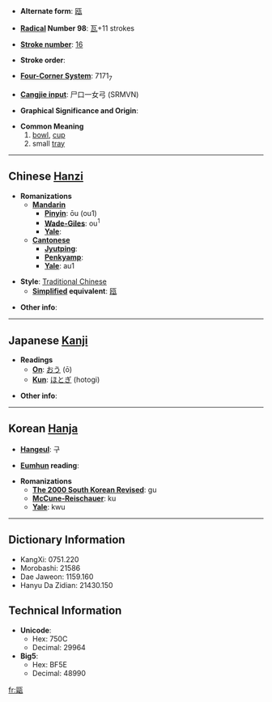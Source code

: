 * '''Alternate form''': [[瓯]]

* '''[[Wiktionary:Chinese radical index| Radical]] Number 98''': [[Wiktionary:Chinese radical index 瓦|瓦]]+11 strokes

* '''[[Wiktionary:Chinese total strokes index|Stroke number]]''': [[Wiktionary:Chinese total strokes index 16|16]]

* '''Stroke order''': 

* '''[[Wiktionary:Chinese four corner index|Four-Corner System]]''': 7171<sub>7</sub>

* '''[[Wiktionary:Chinese Cangjie index|Cangjie input]]''': 尸口一女弓 (SRMVN)

* '''Graphical Significance and Origin''': 

* '''Common Meaning'''
*#[[bowl]], [[cup]]
*# small [[tray]]

----

== Chinese [[Hanzi]] ==

* '''Romanizations'''
** '''[[Mandarin]]'''
*** '''[[Pinyin]]''': ōu (ou1)
*** '''[[Wade-Giles]]''': ou<sup>1</sup>
*** '''[[Yale]]''': 
** '''[[Cantonese]]'''
*** '''[[Jyutping]]''':
*** '''[[Penkyamp]]''': 
*** '''[[Yale]]''': au1

* '''Style''': [[Traditional Chinese]] 
** '''[[Simplified Chinese|Simplified]] equivalent''': [[瓯]]

* '''Other info''': 

----

== Japanese [[Kanji]] ==

* '''Readings'''
** '''[[On]]''': [[おう]] (ō)
** '''[[Kun]]''': [[ほとぎ]] (hotogi)

* '''Other info''':  

----

== Korean [[Hanja]] ==

* '''[[Hangeul]]''': 구

* '''[[Eumhun]] reading''': 

* '''Romanizations'''
** '''[[The 2000 South Korean Revised Romanization|The 2000 South Korean Revised]]''': gu
** '''[[McCune-Reischauer]]''': ku
** '''[[Yale]]''': kwu

----

== Dictionary Information ==

* KangXi: 0751.220
* Morobashi: 21586
* Dae Jaweon: 1159.160
* Hanyu Da Zidian: 21430.150

== Technical Information ==

* '''Unicode''':
** Hex: 750C
** Decimal: 29964
* '''Big5''':
** Hex: BF5E
** Decimal: 48990

[[fr:甌]]